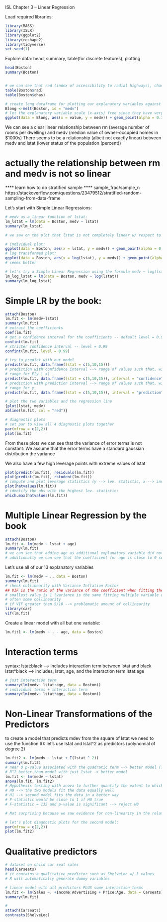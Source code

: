 ISL Chapter 3 -- Linear Regression

Load required libraries:
```r
library(MASS)
library(ISLR)
library(ggplot2)
library(reshape2)
library(tidyverse)
set.seed(1)
```
Explore data: head, summary, table(for discrete features), plotting
```r
head(Boston)
summary(Boston)


# we can see that rad (index of accessibility to radial highways), chas(Charles River dummy variable) are discrete
table(Boston$rad)
table(Boston$chas)

# create long dataframe for plotting our explanatory variables against medv, our target variable
Blong <-melt(Boston, id = "medv")
# let the explanatory variable scale (x-axis) free since they have very different ranges
ggplot(data = Blong, aes(x = value, y = medv)) + geom_point(alpha = 0.1, color = "#CC0000") + facet_wrap("variable", scales = "free_x") + theme_minimal()

```


We can see a clear linear relationship between rm (average number of rooms per dwelling) and medv (median value of owner-occupied homes in \$1000s)
There seems to be a relationship (albeit not exactly linear) between medv and lstat (lower status of the population (percent))

# actually the relationship between rm and medv is not so linear

**** learn how to do stratified sample ****
sample_frac/sample_n
https://stackoverflow.com/questions/23479512/stratified-random-sampling-from-data-frame

Let's start with Simple Linear Regressions:

```r
# medv as a linear function of lstat:
lm_lstat = lm(data = Boston, medv ~ lstat)
summary(lm_lstat)

# we saw on the plot that lstat is not completely linear w/ respect to medv, let's try a transformation of it

# individual plot:
ggplot(data = Boston, aes(x = lstat, y = medv)) + geom_point(alpha = 0.3, color = "#CC0000") + theme_light()
# log transformed plot:
ggplot(data = Boston, aes(x = log(lstat), y = medv)) + geom_point(alpha = 0.3, color = "#CC0000") + theme_light()
# seems better

# let's try a Simple Linear Regression using the formula medv ~ log(lstat):
lm_log_lstat = lm(data = Boston, medv ~ log(lstat))
summary(lm_log_lstat)
```

# Simple LR by the book:
```r
attach(Boston)
lm.fit <- lm(medv~lstat)
summary(lm.fit)
# extract the coefficients
coef(lm.fit)
# get a confidence interval for the coefficients -- default level = 0.95
confint(lm.fit)
# stricter confidence interval -- level = 0.99
confint(lm.fit, level = 0.99)

# try to predict with our model
predict(lm.fit, data.frame(lstat = c(5,10,15)))
# prediction with confidence interval --> range of values such that, with probability P, the range will contain the true value (f(x) + error)  
# range for E[y | x]
predict(lm.fit, data.frame(lstat = c(5,10,15)), interval = "confidence")
# prediction with prediction interval --> range of values such that, with probability P, the range will contain the true value (f(x))
# range for y
predict(lm.fit, data.frame(lstat = c(5,10,15)), interval = "prediction")

# plot the two variables and the regression line
{plot(lstat, medv)
abline(lm.fit, col = "red")}

# diagnostic plots
# set par to view all 4 diagnostic plots together
par(mfrow = c(2,2))
plot(lm.fit)
```
From these plots we can see that the variance of error terms is not constant:
We assume that the error terms have a standard gaussian distribution
the variance 

We also have a few high leverage points with extreme values of lstat


```r
plot(predict(lm.fit), residuals(lm.fit))
plot(predict(lm.fit), rstudent(lm.fit))
# compute and plot leverage statistics (y --> lev. statistic, x --> index of the observation)
plot(hatvalues(lm.fit))
# identify the obs with the highest lev. statistic:
which.max(hatvalues(lm.fit))

```
# Multiple Linear Regression by the book

```r
attach(Boston)
lm.fit <- lm(medv ~ lstat + age)
summary(lm.fit)
# we can see that adding age as additional explanatory variable did not change the goodness of our model
# additionally we can see that the coefficient for age is close to 0 so it doesn't explain much mdev

```
Let's use all of our 13 explanatory variables

```r
lm.fit <- lm(medv ~ ., data = Boston)
summary(lm.fit)
# check collinearity with Variance Inflation Factor
## VIF is the ratio of the variance of the coefficient when fitting the full model, divided by the variance of the coefficient when using only that variable
# smallest value is 1 (variance is the same fitting multiple variable or 1 variable)
# often some collinearity
# if VIF greater than 5/10 --> problematic amount of collinearity
library(car)
vif(lm.fit)
``` 

Create a linear model with all but one variable:
```r
lm.fit1 <- lm(medv ~ . - age, data = Boston)
```

# Interaction terms

syntax:
lstat:black --> includes interaction term between lstat and black 
lstat*black --> includes, lstat, age, and the interaction term lstat:age

```r
# just interaction term
summary(lm(medv~ lstat:age, data = Boston))
# individual terms + interaction term
summary(lm(medv~ lstat*age, data = Boston))

```

# Non-Linear Transformations of the Predictors

to create a model that predicts mdev from the square of lstat we need to use the function I():
let's use lstat and lstat^2 as predictors (polynomial of degree 2)
```r
lm.fit2 <- lm(medv ~ lstat + I(lstat ^ 2))
summary(lm.fit2)
# near 0 p-value associated with the quadratic term --> better model (?)
# R^2 better than model with just lstat -> better model
lm.fit <- lm(medv ~ lstat)
anova(lm.fit, lm.fit2)
# Hypothesis testing with anova to further quantify the extent to which the quadratic term improves the model
# H0 --> the two models fit the data equally well
# H1 --> second model fits the data in a better way
# F-statistic would be close to 1 if H0 true
# F-statistic = 135 and p-value is significant --> reject H0

# Not surprising because we saw evidence for non-linearity in the relationship between medv and lstat

# let's plot diagnostic plots for the second model:
par(mfrow = c(2,2))
plot(lm.fit2)
```

# Qualitative predictors

```r

# dataset on child car seat sales
head(Carseats)
# it contains a qualitative predictor such as ShelveLoc w/ 3 values 
# R will automatically generate dummy variables

# linear model with all predictors PLUS some interaction terms
lm.fit <- lm(Sales ~. +Income:Advertising + Price:Age, data = Carseats)
summary(lm.fit)

#
attach(Carseats)
contrasts(ShelveLoc)


```

